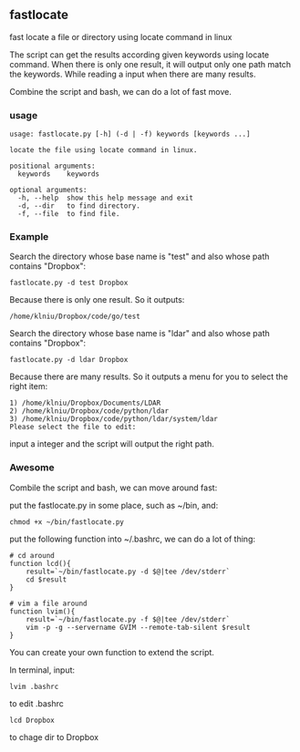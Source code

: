 == fastlocate ==
fast locate a file or directory using locate command in linux

The script can get the results according given keywords using locate command. When there is only one result, it will output only one path match the keywords. While reading a input when there are many results.

Combine the script and bash, we can do a lot of fast move.

=== usage ===
<pre>
usage: fastlocate.py [-h] (-d | -f) keywords [keywords ...]

locate the file using locate command in linux.

positional arguments:
  keywords    keywords

optional arguments:
  -h, --help  show this help message and exit
  -d, --dir   to find directory.
  -f, --file  to find file.
</pre>

=== Example ===
Search the directory whose base name is "test" and also whose path contains "Dropbox":
<pre>fastlocate.py -d test Dropbox</pre>

Because there is only one result. So it outputs:
<pre>/home/klniu/Dropbox/code/go/test</pre>

Search the directory whose base name is "ldar" and also whose path contains "Dropbox":
<pre>fastlocate.py -d ldar Dropbox</pre>

Because there are many results. So it outputs a menu for you to select the right item:
<pre>
1) /home/klniu/Dropbox/Documents/LDAR
2) /home/klniu/Dropbox/code/python/ldar
3) /home/klniu/Dropbox/code/python/ldar/system/ldar
Please select the file to edit:
</pre>
input a integer and the script will output the right path.

=== Awesome ===
Combile the script and bash, we can move around fast:

put the fastlocate.py in some place, such as ~/bin, and:
<pre>chmod +x ~/bin/fastlocate.py</pre>

put the following function into ~/.bashrc, we can do a lot of thing:
<pre>
# cd around 
function lcd(){
    result=`~/bin/fastlocate.py -d $@|tee /dev/stderr`
    cd $result
}

# vim a file around
function lvim(){
    result=`~/bin/fastlocate.py -f $@|tee /dev/stderr`
    vim -p -g --servername GVIM --remote-tab-silent $result
}
</pre>

You can create your own function to extend the script.

In terminal, input:
<pre>lvim .bashrc</pre>
to edit .bashrc
<pre>lcd Dropbox</pre>
to chage dir to Dropbox

